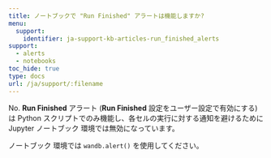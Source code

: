 ---
title: ノートブックで "Run Finished" アラートは機能しますか?
menu:
  support:
    identifier: ja-support-kb-articles-run_finished_alerts
support:
  - alerts
  - notebooks
toc_hide: true
type: docs
url: /ja/support/:filename
---
No. **Run Finished** アラート (**Run Finished** 設定をユーザー設定で有効にする) は Python スクリプトでのみ機能し、各セルの実行に対する通知を避けるために Jupyter ノートブック 環境では無効になっています。

ノートブック 環境では `wandb.alert()` を使用してください。